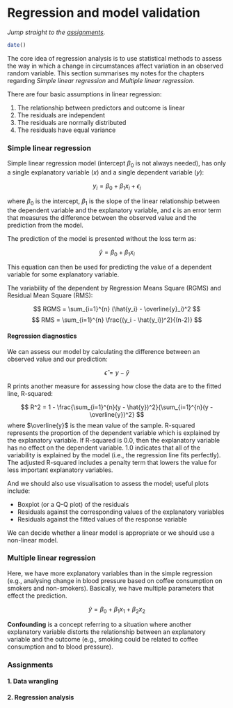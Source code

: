 # Regression and model validation

*Jump straight to the [assignments](#assignment).*

```r
date()
```

The core idea of regression analysis is to use statistical methods to assess the way in which a change in
circumstances affect variation in an observed random variable. This section summarises my notes for the
chapters regarding *Simple linear regression* and *Multiple linear regression*.

There are four basic assumptions in linear regression:

1. The relationship between predictors and outcome is linear
2. The residuals are independent
3. The residuals are normally distributed
4. The residuals have equal variance

### Simple linear regression

Simple linear regression model (intercept $\beta_0$ is not always needed), has only a single explanatory variable ($x$) and a single dependent variable ($y$):

$$
y_i = \beta_0 + \beta_1 x_i + \epsilon_i
$$

where $\beta_0$ is the intercept, $\beta_1$ is the slope of the linear relationship between the
dependent variable and the explanatory variable, and $\epsilon$ is an error term that measures
the difference between the observed value and the prediction from the model.

The prediction of the model is presented without the loss term as:

$$
\hat{y} = \beta_0 + \beta_1 x_i
$$

This equation can then be used for predicting the value of a dependent variable for some explanatory variable.

The variability of the dependent by Regression Means Square (RGMS) and Residual Mean Square (RMS):

$$
RGMS = \sum_{i=1}^{n} (\hat{y_i} - \overline{y}_i)^2
$$
$$
RMS = \sum_{i=1}^{n} \frac{(y_i - \hat{y_i})^2}{(n-2)}
$$


#### Regression diagnostics

We can assess our model by calculating the difference between an observed value and our prediction:

$$
\hat{\epsilon} = y - \hat{y} 
$$

R prints another measure for assessing how close the data are to the fitted line, R-squared:

$$
R^2 = 1 - \frac{\sum_{i=1}^{n}(y - \hat{y})^2}{\sum_{i=1}^{n}(y - \overline{y})^2}
$$
where $\overline{y}$ is the mean value of the sample. R-squared represents the proportion of the dependent variable which is explained by the explanatory variable. If R-squared is 0.0, then the explanatory variable has no effect on the dependent variable. 1.0 indicates that all of the variability is explained by the model (i.e., the regression line fits perfectly). The adjusted R-squared includes a penalty term that lowers the value for less important explanatory variables.

And we should also use visualisation to assess the model; useful plots include:

* Boxplot (or a Q-Q plot) of the residuals
* Residuals against the corresponding values of the explanatory variables
* Residuals against the fitted values of the response variable

We can decide whether a linear model is appropriate or we should use a non-linear model.


### Multiple linear regression

Here, we have more explanatory variables than in the simple regression (e.g., analysing change in blood pressure
based on coffee consumption on smokers and non-smokers). Basically, we have multiple parameters that effect the prediction.

$$
\hat{y} = \beta_0 + \beta_1 x_1 + \beta_2 x_2
$$

__Confounding__ is a concept referring to a situation where another explanatory variable distorts the relationship between an explanatory variable and the outcome (e.g., smoking could be related to coffee consumption and to blood pressure).

### Assignments {#assignment}

#### 1. Data wrangling


#### 2. Regression analysis
